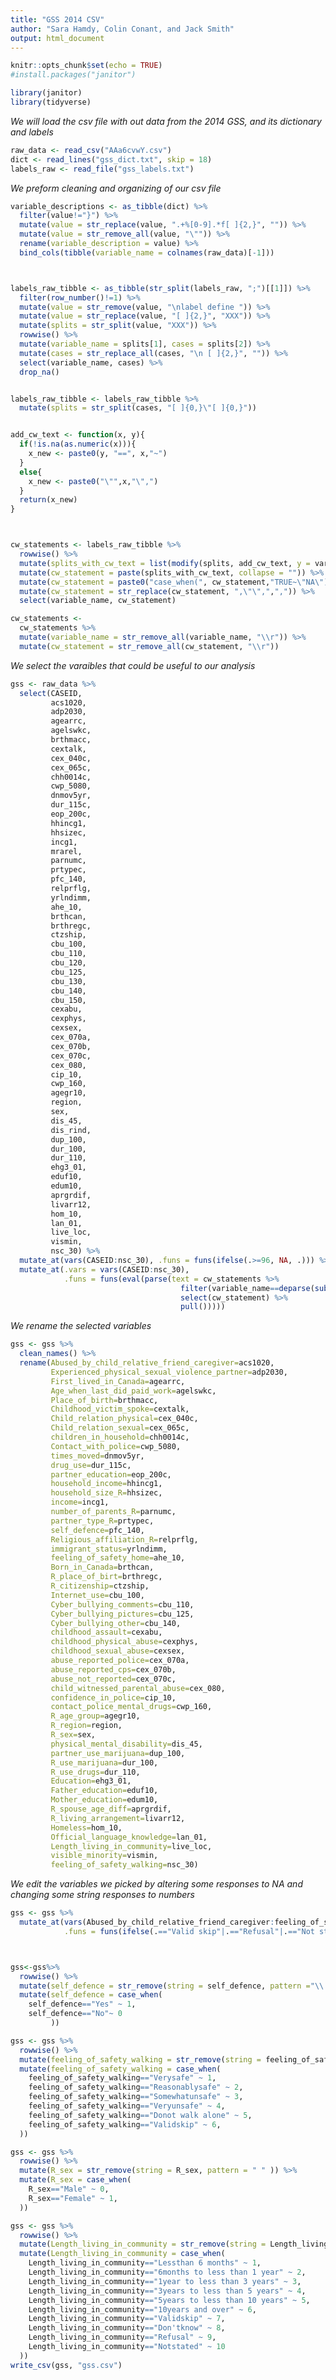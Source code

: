 ```yaml
---
title: "GSS 2014 CSV"
author: "Sara Hamdy, Colin Conant, and Jack Smith"
output: html_document
---
```


```r
knitr::opts_chunk$set(echo = TRUE)
#install.packages("janitor")
```



```r
library(janitor)
library(tidyverse)

```

*We will load the csv file with out data from the 2014 GSS, and its dictionary and labels*

```r
raw_data <- read_csv("AAa6cvwY.csv")
dict <- read_lines("gss_dict.txt", skip = 18) 
labels_raw <- read_file("gss_labels.txt")
```

*We preform cleaning and organizing of our csv file*

```r

variable_descriptions <- as_tibble(dict) %>% 
  filter(value!="}") %>% 
  mutate(value = str_replace(value, ".+%[0-9].*f[ ]{2,}", "")) %>% 
  mutate(value = str_remove_all(value, "\"")) %>% 
  rename(variable_description = value) %>% 
  bind_cols(tibble(variable_name = colnames(raw_data)[-1]))



labels_raw_tibble <- as_tibble(str_split(labels_raw, ";")[[1]]) %>% 
  filter(row_number()!=1) %>% 
  mutate(value = str_remove(value, "\nlabel define ")) %>% 
  mutate(value = str_replace(value, "[ ]{2,}", "XXX")) %>% 
  mutate(splits = str_split(value, "XXX")) %>% 
  rowwise() %>% 
  mutate(variable_name = splits[1], cases = splits[2]) %>% 
  mutate(cases = str_replace_all(cases, "\n [ ]{2,}", "")) %>%
  select(variable_name, cases) %>% 
  drop_na()


labels_raw_tibble <- labels_raw_tibble %>% 
  mutate(splits = str_split(cases, "[ ]{0,}\"[ ]{0,}"))


add_cw_text <- function(x, y){
  if(!is.na(as.numeric(x))){
    x_new <- paste0(y, "==", x,"~")
  }
  else{
    x_new <- paste0("\"",x,"\",")
  }
  return(x_new)
}



cw_statements <- labels_raw_tibble %>% 
  rowwise() %>% 
  mutate(splits_with_cw_text = list(modify(splits, add_cw_text, y = variable_name))) %>% 
  mutate(cw_statement = paste(splits_with_cw_text, collapse = "")) %>% 
  mutate(cw_statement = paste0("case_when(", cw_statement,"TRUE~\"NA\")")) %>% 
  mutate(cw_statement = str_replace(cw_statement, ",\"\",",",")) %>% 
  select(variable_name, cw_statement)

cw_statements <- 
  cw_statements %>% 
  mutate(variable_name = str_remove_all(variable_name, "\\r")) %>% 
  mutate(cw_statement = str_remove_all(cw_statement, "\\r"))

```

*We select the varaibles that could be useful to our analysis*

```r
gss <- raw_data %>% 
  select(CASEID,
         acs1020,
         adp2030, 
         agearrc, 
         agelswkc, 
         brthmacc,
         cextalk,
         cex_040c,
         cex_065c,
         chh0014c,
         cwp_5080, 
         dnmov5yr, 
         dur_115c,
         eop_200c,
         hhincg1,
         hhsizec,
         incg1,
         mrarel, 
         parnumc, 
         prtypec,
         pfc_140,
         relprflg,
         yrlndimm, 
         ahe_10, 
         brthcan,
         brthregc, 
         ctzship,
         cbu_100, 
         cbu_110,
         cbu_120, 
         cbu_125,
         cbu_130, 
         cbu_140, 
         cbu_150, 
         cexabu,
         cexphys,
         cexsex,
         cex_070a,
         cex_070b,
         cex_070c,
         cex_080,
         cip_10,
         cwp_160,
         agegr10,
         region,
         sex,
         dis_45,
         dis_rind,
         dup_100,
         dur_100,
         dur_110,
         ehg3_01,
         eduf10,
         edum10,
         aprgrdif,
         livarr12,
         hom_10,
         lan_01,
         live_loc,
         vismin,
         nsc_30) %>% 
  mutate_at(vars(CASEID:nsc_30), .funs = funs(ifelse(.>=96, NA, .))) %>% 
  mutate_at(.vars = vars(CASEID:nsc_30),
            .funs = funs(eval(parse(text = cw_statements %>%
                                      filter(variable_name==deparse(substitute(.))) %>%
                                      select(cw_statement) %>%
                                      pull()))))

```

*We rename the selected variables*

```r
gss <- gss %>% 
  clean_names() %>% 
  rename(Abused_by_child_relative_friend_caregiver=acs1020,
         Experienced_physical_sexual_violence_partner=adp2030, 
         First_lived_in_Canada=agearrc, 
         Age_when_last_did_paid_work=agelswkc, 
         Place_of_birth=brthmacc,
         Childhood_victim_spoke=cextalk,
         Child_relation_physical=cex_040c,
         Child_relation_sexual=cex_065c,
         children_in_household=chh0014c,
         Contact_with_police=cwp_5080, 
         times_moved=dnmov5yr, 
         drug_use=dur_115c,
         partner_education=eop_200c,
         household_income=hhincg1,
         household_size_R=hhsizec,
         income=incg1,
         number_of_parents_R=parnumc, 
         partner_type_R=prtypec,
         self_defence=pfc_140,
         Religious_affiliation_R=relprflg,
         immigrant_status=yrlndimm, 
         feeling_of_safety_home=ahe_10, 
         Born_in_Canada=brthcan,
         R_place_of_birt=brthregc, 
         R_citizenship=ctzship,
         Internet_use=cbu_100, 
         Cyber_bullying_comments=cbu_110,
         Cyber_bullying_pictures=cbu_125,
         Cyber_bullying_other=cbu_140, 
         childhood_assault=cexabu,
         childhood_physical_abuse=cexphys,
         childhood_sexual_abuse=cexsex,
         abuse_reported_police=cex_070a,
         abuse_reported_cps=cex_070b,
         abuse_not_reported=cex_070c,
         child_witnessed_parental_abuse=cex_080,
         confidence_in_police=cip_10,
         contact_police_mental_drugs=cwp_160,
         R_age_group=agegr10,
         R_region=region,
         R_sex=sex,
         physical_mental_disability=dis_45,
         partner_use_marijuana=dup_100,
         R_use_marijuana=dur_100,
         R_use_drugs=dur_110,
         Education=ehg3_01,
         Father_education=eduf10,
         Mother_education=edum10,
         R_spouse_age_diff=aprgrdif,
         R_living_arrangement=livarr12,
         Homeless=hom_10,
         Official_language_knowledge=lan_01,
         Length_living_in_community=live_loc,
         visible_minority=vismin,
         feeling_of_safety_walking=nsc_30) 

```

*We edit the variables we picked by altering some responses to NA and changing some string responses to numbers*

```r
gss <- gss %>% 
  mutate_at(vars(Abused_by_child_relative_friend_caregiver:feeling_of_safety_walking), 
            .funs = funs(ifelse(.=="Valid skip"|.=="Refusal"|.=="Not stated", "NA", .)))



gss<-gss%>%
  rowwise() %>%
  mutate(self_defence = str_remove(string = self_defence, pattern ="\\.*")) %>%
  mutate(self_defence = case_when(
    self_defence=="Yes" ~ 1,
    self_defence=="No"~ 0
         ))

gss <- gss %>% 
  rowwise() %>% 
  mutate(feeling_of_safety_walking = str_remove(string = feeling_of_safety_walking, pattern = " " )) %>% 
  mutate(feeling_of_safety_walking = case_when(
    feeling_of_safety_walking=="Verysafe" ~ 1,
    feeling_of_safety_walking=="Reasonablysafe" ~ 2,
    feeling_of_safety_walking=="Somewhatunsafe" ~ 3,
    feeling_of_safety_walking=="Veryunsafe" ~ 4,
    feeling_of_safety_walking=="Donot walk alone" ~ 5,
    feeling_of_safety_walking=="Validskip" ~ 6,
  )) 

gss <- gss %>% 
  rowwise() %>% 
  mutate(R_sex = str_remove(string = R_sex, pattern = " " )) %>% 
  mutate(R_sex = case_when(
    R_sex=="Male" ~ 0,
    R_sex=="Female" ~ 1,
  )) 

gss <- gss %>% 
  rowwise() %>% 
  mutate(Length_living_in_community = str_remove(string = Length_living_in_community, pattern = " " )) %>% 
  mutate(Length_living_in_community = case_when(
    Length_living_in_community=="Lessthan 6 months" ~ 1,
    Length_living_in_community=="6months to less than 1 year" ~ 2,
    Length_living_in_community=="1year to less than 3 years" ~ 3,
    Length_living_in_community=="3years to less than 5 years" ~ 4,
    Length_living_in_community=="5years to less than 10 years" ~ 5,
    Length_living_in_community=="10years and over" ~ 6,
    Length_living_in_community=="Validskip" ~ 7,
    Length_living_in_community=="Don'tknow" ~ 8,
    Length_living_in_community=="Refusal" ~ 9,
    Length_living_in_community=="Notstated" ~ 10
  )) 
write_csv(gss, "gss.csv")



```


